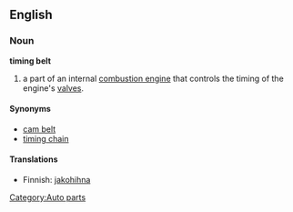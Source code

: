 ==English==
===Noun===

'''timing belt'''

#a part of an internal [[combustion engine]] that controls the timing of the engine's [[valve]]s.

====Synonyms====
*[[cam belt]]
*[[timing chain]]

====Translations====
{{trans-top|a part of an internal combustion engine}}
*Finnish: [[jakohihna]]
{{trans-mid}}
{{trans-bottom}}

[[Category:Auto parts]]